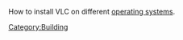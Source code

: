 How to install VLC on different [[wikipedia:operating system|operating systems]].

[[Category:Building]]